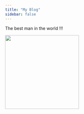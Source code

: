 ```yaml
---
title: "My Blog"
sidebar: false 
---
```


The best man in the world !!!

![](images/Vesikalık.jpeg){fig-alt="naber müdür" width="240"}
